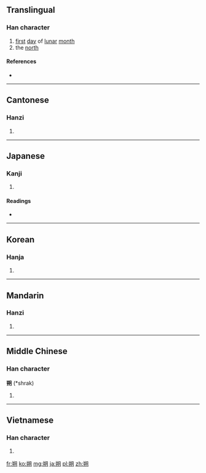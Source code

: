 ==Translingual==

===Han character===
{{Han char|rn=74|rad=月|as=06|sn=10|four=8742<sub>0</sub>|canj=廿山月 (TUB)|ids=⿰[[屰]][[月]]}}

# [[first]] [[day]] of [[lunar]] [[month]]
# the [[north]]

====References====
* {{Han ref|kx=0505.160|dkj=14359|dj=0884.080|hdz=32072.020|uh=6714|ud=26388|bh=AED2|bd=44754}}

----

==Cantonese==

===Hanzi===
{{yue-hanzi|jyut=|y=sok3}}

# {{defn|lang=yue|sort=月06}}

----

==Japanese==

===Kanji===
{{ja-kanji|grade=|rs=月06}}

# {{defn|lang=ja|sort=月06}}

====Readings====
* {{ja-readings|on=[[さく]] (saku)|kun=[[ついたち]] (tsuitachi)}}

----

==Korean==

===Hanja===
{{ko-hanja|hangeul=삭|eumhun=|rv=sak|mr=sak|y=sak}}

# {{defn|lang=ko|sort=月06}}

----

==Mandarin==

===Hanzi===
{{cmn-hanzi|pin=[[shuò]] ([[shuo4]])|wg=shuo<sup>4</sup>}}

# {{defn|lang=cmn|sort=月06}}

----

==Middle Chinese==

===Han character===
'''朔''' (*shrak)<!--note: asterisk indicates that this character appears more than four times in the Tang Dynasty corpus of literature-->

# {{defn|lang=ltc|sort=月06}}

----

==Vietnamese==

===Han character===
{{vi-hantu|[[sóc]], [[xóc]], [[xộc]], [[dũng]]|rs=月06}}

# {{defn|lang=vi|sort=月06}}

[[fr:朔]]
[[ko:朔]]
[[mg:朔]]
[[ja:朔]]
[[pl:朔]]
[[zh:朔]]